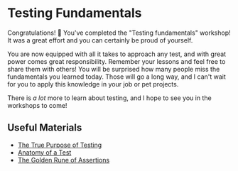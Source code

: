 # Testing Fundamentals

Congratulations! :tada: You've completed the "Testing fundamentals" workshop! It was a great effort and you can certainly be proud of yourself.

You are now equipped with all it takes to approach any test, and with great power comes great responsibility. Remember your lessons and feel free to share them with others! You will be surprised how many people miss the fundamentals you learned today. Those will go a long way, and I can't wait for you to apply this knowledge in your job or pet projects.

There is _a lot_ more to learn about testing, and I hope to see you in the workshops to come!

## Useful Materials

- [The True Purpose of Testing](https://www.epicweb.dev/the-true-purpose-of-testing)
- [Anatomy of a Test](https://www.epicweb.dev/anatomy-of-a-test)
- [The Golden Rune of Assertions](https://www.epicweb.dev/the-golden-rule-of-assertions)
